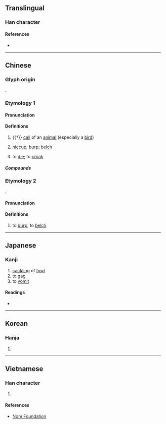{{character info}}
==Translingual==

===Han character===
{{Han char|rn=30|rad=口|as=10|sn=13|four=61027|canj=RMRB|ids=⿰口鬲}}

====References====
* {{Han ref|kx=0203.150|dkj=04097|dj=0425.330|hdz=10666.040|uh=55DD|ud=21981|bh=DCD0|bd=56528}}

----

==Chinese==

===Glyph origin===
{{Han etym}}
{{Han compound|口|鬲|ls=psc|c1=s|c2=p|t1=mouth}}.

===Etymology 1===
{{zh-forms}}

====Pronunciation====
{{zh-pron
|m=gé,gě,er=y,2er=y
|m_note=gé - “call of an animal; hiccup”; gě - only in the “to die” sense
|c=gaak3
|mc=y
|oc=y
|cat=n,v
}}

====Definitions====
{{zh-hanzi}}

# {{†}} [[call]] of an [[animal]] (especially a [[bird]])
# {{lb|zh|onomatopoeia}} [[hiccup]]; [[burp]]; [[belch]]
# {{lb|zh|Mandarin|colloquial}} to [[die]]; to [[croak]]

=====Compounds=====
{{zh-der|嗝兒|嗝症|打冷嗝|打嗝|打飽嗝|飽嗝|飽嗝兒|乾嗝|嗝吱|嗝嗝|嗝頓|嗝屁}}

===Etymology 2===
{{zh-forms|alt=𠰲,urt,urk,ert,erk}}
{{onomatopoeic|yue}}.

====Pronunciation====
{{zh-pron
|c=oet4
|cat=v}}

====Definitions====
{{zh-hanzi}}

# {{lb|zh|Cantonese|onomatopoeia}} to [[burp]]; to [[belch]]

----

==Japanese==

===Kanji===
{{ja-kanji|grade=|rs=口10}}

# [[cackling]] of [[fowl]]
# to [[gag]]
# to [[vomit]]

====Readings====
* {{ja-readings|on=かく, きゃく}}

----

==Korean==

===Hanja===
{{ko-hanja|hangeul=격}}

# {{rfdef|ko|sort=口10}}

----

==Vietnamese==

===Han character===
{{vi-readings|reading=cách|rs=口10}}

# {{rfdef|vi|sort=口10}}

====References====
* [http://nomfoundation.org/common/nom_details.php?codepoint=55dd Nom Foundation]